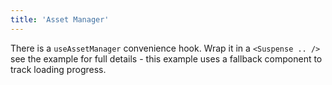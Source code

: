 ```yaml
---
title: 'Asset Manager'
---
```


There is a `useAssetManager` convenience hook. Wrap it in a `<Suspense .. />`
see the example for full details - this example uses a fallback component to
track loading progress.

<code src="./asset-manager/AssetManager.tsx" />
